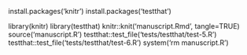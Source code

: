 install.packages('knitr')
install.packages('testthat')

library(knitr)
library(testthat)
knitr::knit('manuscript.Rmd', tangle=TRUE)
source('manuscript.R')
testthat::test_file('tests/testthat/test-5.R')
testthat::test_file('tests/testthat/test-6.R')
system('rm manuscript.R')



